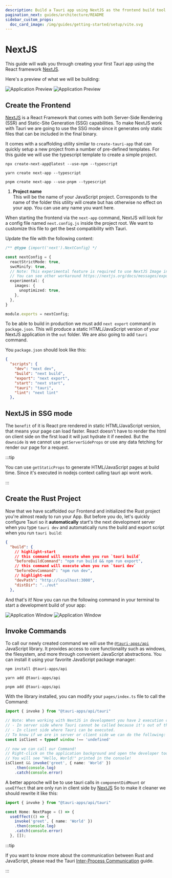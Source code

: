 ```yaml
---
description: Build a Tauri app using NextJS as the frontend build tool
pagination_next: guides/architecture/README
sidebar_custom_props:
  doc_card_image: /img/guides/getting-started/setup/vite.svg
---
```



# NextJS

This guide will walk you through creating your first Tauri app using the React framework [NextJS].

<Intro />

Here's a preview of what we will be building:

![Application Preview](./next-light.png#gh-light-mode-only)
![Application Preview](./next-dark.png#gh-dark-mode-only)

## Create the Frontend

[NextJS] is a React Framework that comes with both Server-Side Rendering (SSR) and Static-Site Generation (SSG) capabilities. To make NextJS work with Tauri we are going to use the SSG mode since it generates only static files that can be included in the final binary.

It comes with a scaffolding utility similar to `create-tauri-app` that can quickly setup a new project from a number of pre-defined templates.
For this guide we will use the typescript template to create a simple project.

<Tabs groupId="package-manager">
  <TabItem value="npm" label="npm" default>

```shell
npx create-next-app@latest --use-npm --typescript
```

  </TabItem>
  <TabItem value="yarn" label="yarn">

```shell
yarn create next-app --typescript
```

  </TabItem>
  <TabItem value="pnpm" label="pnpm">

```shell
pnpm create next-app --use-pnpm --typescript
```

  </TabItem>
</Tabs>

1. **Project name**  
   This will be the name of your JavaScript project. Corresponds to the name of the folder this utility will create but has otherwise no effect on your app. You can use any name you want here.

When starting the frontend via the `next-app` command, NextJS will look for a config file named `next.config.js` inside the project root.
We want to customize this file to get the best compatibility with Tauri.

Update the file with the following content: 

```typescript title=next.config.js
/** @type {import('next').NextConfig} */

const nextConfig = {
  reactStrictMode: true,
  swcMinify: true,
  // Note: This experimental feature is required to use NextJS Image in SSG mode.
  // You can see other workaround https://nextjs.org/docs/messages/export-image-api
  experimental: {
    images: {
      unoptimized: true,
    },
  },
}

module.exports = nextConfig;
```

To be able to build in production we must add `next export` command in `package.json`.
This will produce a static HTML/JavaScript version of your NextJS application in the `out` folder.
We are also going to add `tauri` command.

You `package.json` should look like this:

```json title=package.json
{
  "scripts": {
    "dev": "next dev",
    "build": "next build",
    "export": "next export",
    "start": "next start",
    "tauri": "tauri",
    "lint": "next lint"
  },
```

## NextJS in SSG mode

The `benefit` of it is React pre rendered in static HTML/JavaScript version, that means your page can load faster.
React doesn't have to render the html on client side on the first load it will just hydrate it if needed.
But the `downside` is we cannot use `getServerSideProps` or use any data fetching for render our page for a request.

:::tip

You can use `getStaticProps` to generate HTML/JavaScript pages at build time.
Since it's executed in nodejs context calling tauri api wont work.

:::

## Create the Rust Project

<TauriInit destDirValue="../out" devPathValue="http://localhost:3000" />

Now that we have scaffolded our Frontend and initialized the Rust project you're almost ready to run your App.
But before you do, let's quickly configure Tauri so it **automatically** start's the next development server when you type `tauri dev` and automatically runs the build and export script when you run `tauri build`:

```json title=src-tauri/tauri.conf.json
{
  "build": {
    // highlight-start
    // this command will execute when you run `tauri build`
    "beforeBuildCommand": "npm run build && npm run export",
    // this command will execute when you run `tauri dev`
    "beforeDevCommand": "npm run dev",
    // highlight-end
    "devPath": "http://localhost:3000",
    "distDir": "../out"
  },
```

And that's it! Now you can run the following command in your terminal to start a development build of your app:

<Command name="dev" />

![Application Window](./next-dev-light.png#gh-light-mode-only)
![Application Window](./next-dev-dark.png#gh-dark-mode-only)

## Invoke Commands

<Commands />

To call our newly created command we will use the [`@tauri-apps/api`] JavaScript library. It provides access to core functionality such as windows, the filesystem, and more through convenient JavaScript abstractions. You can install it using your favorite JavaScript package manager:

<Tabs groupId="package-manager">
  <TabItem value="npm" label="npm" default>

```shell
npm install @tauri-apps/api
```

  </TabItem>
  <TabItem value="yarn" label="yarn">

```shell
yarn add @tauri-apps/api
```

  </TabItem>
  <TabItem value="pnpm" label="pnpm">

```shell
pnpm add @tauri-apps/api
```

  </TabItem>
</Tabs>

With the library installed, you can modify your `pages/index.ts` file to call the Command:

```typescript title=pages/index.tsx
import { invoke } from "@tauri-apps/api/tauri"

// Note: When working with NextJS in development you have 2 execution contexts:
// - In server side where Tauri cannot be called because it's out of the context.
// - In client side where Tauri can be executed.
// To know if we are in server or client side we can do the following:
const isClient = typeof window !== 'undefined'

// now we can call our Command!
// Right-click on the application background and open the developer tools.
// You will see "Hello, World!" printed in the console!
isClient && invoke('greet', { name: 'World' })
    .then(console.log)
    .catch(console.error)
```

A better approche will be to use tauri calls in `componentDidMount` or `useEffect` that are only run in client side by [NextJS]
So to make it cleaner we should rewrite it like this:

```typescript title=pages/index.tsx
import { invoke } from "@tauri-apps/api/tauri"

const Home: NextPage = () => {
  useEffect(() => {
    invoke('greet', { name: 'World' })
    .then(console.log)
    .catch(console.error)
  }, []);
```

:::tip

If you want to know more about the communication between Rust and JavaScript, please read the Tauri [Inter-Process Communication][inter-process-communication] guide.

:::

<!-- TODO: Show how you can add this and screenshots of what it looks like -->

[nextjs]: https://nextjs.org
[cargo]: https://doc.rust-lang.org/cargo/
[typescript]: https://www.typescriptlang.org
[prerequisites]: ../prerequisites.md
[`@tauri-apps/api`]: ../../../api/js/
[inter-process-communication]: ../../architecture/inter-process-communication/README.md
